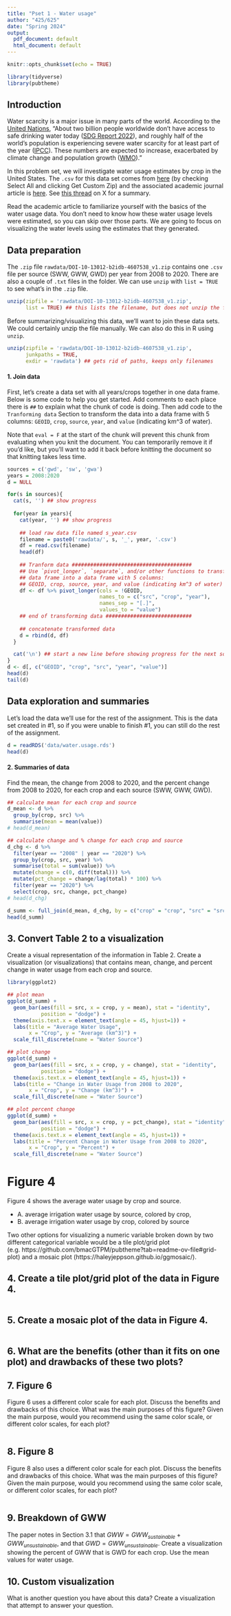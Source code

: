 ```yaml
---
title: "Pset 1 - Water usage"
author: "425/625"
date: "Spring 2024"
output:
  pdf_document: default
  html_document: default
---
```


```r
knitr::opts_chunk$set(echo = TRUE)

library(tidyverse)
library(pubtheme)
```

## Introduction 

Water scarcity is a major issue in many parts of the world. According to the [United Nations](https://www.un.org/en/climatechange/science/climate-issues/water), "About two billion people worldwide don't have access to safe drinking water today ([SDG Report 2022](https://unstats.un.org/sdgs/report/2022/Goal-06/?_gl=1*aquqlc*_ga*MTAzMzA2ODI0Mi4xNzA0NjYzNjY3*_ga_TK9BQL5X7Z*MTcwNDY2NzIyMS4yLjEuMTcwNDY2NzI1My4wLjAuMA..)), and roughly half of the world’s population is experiencing severe water scarcity for at least part of the year ([IPCC](https://www.ipcc.ch/report/ar6/wg2/downloads/outreach/IPCC_AR6_WGII_FactSheet_FoodAndWater.pdf)). These numbers are expected to increase, exacerbated by climate change and population growth ([WMO](https://public.wmo.int/en/media/press-release/protect-our-people-and-future-generations-water-and-climate-leaders-call-urgent))."


In this problem set, we will investigate water usage estimates by crop in the United States. The `.csv` for this data set comes from [here](https://databank.illinois.edu/datasets/IDB-4607538) (by checking Select All and clicking Get Custom Zip) and the associated academic journal article is [here](https://agupubs.onlinelibrary.wiley.com/doi/10.1029/2022WR032804). See [this thread](https://twitter.com/MeganKonar/status/1618943789279875074?s=20&t=nrjRJQ2tuEO0GyTwCK-XVA) on X for a summary.  

Read the academic article to familiarize yourself with the basics of the water usage data. You don't need to know how these water usage levels were estimated, so you can skip over those parts. We are going to focus on visualizing the water levels using the estimates that they generated. 

## Data preparation

The `.zip` file `rawdata/DOI-10-13012-b2idb-4607538_v1.zip` contains one `.csv` file per source (SWW, GWW, GWD) per year from 2008 to 2020. There are also a couple of `.txt` files in the folder. We can use `unzip` with `list = TRUE` to see what's in the `.zip` file. 

```r
unzip(zipfile = 'rawdata/DOI-10-13012-b2idb-4607538_v1.zip', 
      list = TRUE) ## this lists the filename, but does not unzip the file
```

Before summarizing/visualizing this data, we'll want to join these data sets. We could certainly unzip the file manually. We can also do this in R using `unzip`. 

```r
unzip(zipfile = 'rawdata/DOI-10-13012-b2idb-4607538_v1.zip', 
      junkpaths = TRUE, 
      exdir = 'rawdata') ## gets rid of paths, keeps only filenames 
```


#### 1. Join data
First, let's create a data set with all years/crops together in one data frame. Below is some code to help you get started. Add comments to each place there is `##` to explain what the chunk of code is doing. Then add code to the `Tranforming data` Section to transform the data into a data frame with 5 columns: `GEOID`, `crop`, `source`, `year`, and `value` (indicating km^3 of water).

Note that `eval = F` at the start of the chunk will prevent this chunk from evaluating when you knit the document. You can temporarily remove it if you'd like, but you'll want to add it back before knitting the document so that knitting takes less time.

```r
sources = c('gwd', 'sw', 'gwa')
years = 2008:2020
d = NULL

for(s in sources){
  cat(s, '') ## show progress
  
  for(year in years){
    cat(year, '') ## show progress
  
    ## load raw data file named s_year.csv
    filename = paste0('rawdata/', s, '_', year, '.csv')
    df = read.csv(filename)
    head(df)
    
    ## Tranform data #######################################
    ## Use `pivot_longer`, `separate`, and/or other functions to transform this
    ## data frame into a data frame with 5 columns: 
    ## GEOID, crop, source, year, and value (indicating km^3 of water)
    df <- df %>% pivot_longer(cols = !GEOID, 
                              names_to = c("src", "crop", "year"),
                              names_sep = "[.]",
                              values_to = "value")
    ## end of transforming data ############################
    
    ## concatenate transformed data
    d = rbind(d, df)
  }

  cat('\n') ## start a new line before showing progress for the next source
}
d <- d[, c("GEOID", "crop", "src", "year", "value")]  
head(d)
tail(d)
```


## Data exploration and summaries

Let's load the data we'll use for the rest of the assignment. This is the data set created in #1, so if you were unable to finish #1, you can still do the rest of the assignment. 

```r
d = readRDS('data/water.usage.rds')
head(d)
```


#### 2. Summaries of data 

Find the mean, the change from 2008 to 2020, and the percent change from 2008 to 2020, for each crop and each source (SWW, GWW, GWD). 

```r
## calculate mean for each crop and source
d_mean <- d %>%
  group_by(crop, src) %>%
  summarise(mean = mean(value))
# head(d_mean)

## calculate change and % change for each crop and source
d_chg <- d %>%
  filter(year == "2008" | year == "2020") %>%
  group_by(crop, src, year) %>%
  summarise(total = sum(value)) %>%
  mutate(change = c(0, diff(total))) %>%
  mutate(pct_change = change/lag(total) * 100) %>%
  filter(year == "2020") %>%
  select(crop, src, change, pct_change)
# head(d_chg)

d_summ <- full_join(d_mean, d_chg, by = c("crop" = "crop", "src" = "src"))
head(d_summ)
```

## 3. Convert Table 2 to a visualization

Create a visual representation of the information in Table 2. Create a visualization (or visualizations) that contains mean, change, and percent change in water usage from each crop and source. 

```r
library(ggplot2)

## plot mean 
ggplot(d_summ) + 
  geom_bar(aes(fill = src, x = crop, y = mean), stat = "identity",
           position = "dodge") +
  theme(axis.text.x = element_text(angle = 45, hjust=1)) + 
  labs(title = "Average Water Usage",
       x = "Crop", y = "Average (km^3)") + 
  scale_fill_discrete(name = "Water Source")

## plot change
ggplot(d_summ) + 
  geom_bar(aes(fill = src, x = crop, y = change), stat = "identity",
           position = "dodge") +
  theme(axis.text.x = element_text(angle = 45, hjust=1)) + 
  labs(title = "Change in Water Usage from 2008 to 2020",
       x = "Crop", y = "Change (km^3)") + 
  scale_fill_discrete(name = "Water Source")

## plot percent change
ggplot(d_summ) + 
  geom_bar(aes(fill = src, x = crop, y = pct_change), stat = "identity",
           position = "dodge") +
  theme(axis.text.x = element_text(angle = 45, hjust=1)) + 
  labs(title = "Percent Change in Water Usage from 2008 to 2020",
       x = "Crop", y = "Percent") + 
  scale_fill_discrete(name = "Water Source")

```



# Figure 4

Figure 4 shows the average water usage by crop and source.

- A. average irrigation water usage by source, colored by crop, 
- B. average irrigation water usage by crop, colored by source 

Two other options for visualizing a numeric variable broken down by two different categorical variable would be a tile plot/grid plot (e.g. https://github.com/bmacGTPM/pubtheme?tab=readme-ov-file#grid-plot) and a mosaic plot (https://haleyjeppson.github.io/ggmosaic/).


## 4. Create a tile plot/grid plot of the data in Figure 4. 

```r

```

## 5. Create a mosaic plot of the data in Figure 4. 

```r

```

## 6. What are the benefits (other than it fits on one plot) and drawbacks of these two plots?



## 7. Figure 6 

Figure 6 uses a different color scale for each plot. Discuss the benefits and drawbacks of this choice. What was the main purposes of this figure? Given the main purpose, would you recommend using the same color scale, or different color scales, for each plot?

```r

```


## 8. Figure 8 

Figure 8 also uses a different color scale for each plot.  Discuss the benefits and drawbacks of this choice. What was the main purposes of this figure? Given the main purpose, would you recommend using the same color scale, or different color scales, for each plot?

```r

```



## 9. Breakdown of GWW
The paper notes in Section 3.1 that $GWW = GWW_{sustainable} + GWW_{unsustainable}$, and that $GWD = GWW_{unsustainable}$. Create a visualization showing the percent of GWW that is GWD for each crop. Use the mean values for water usage. 



## 10. Custom visualization
What is another question you have about this data? Create a visualization that attempt to answer your question. 
